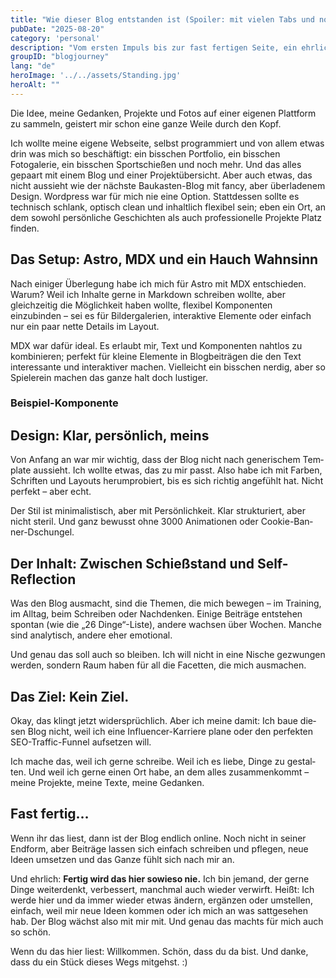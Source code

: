 ```yaml
---
title: "Wie dieser Blog entstanden ist (Spoiler: mit vielen Tabs und noch mehr Ideen)"
pubDate: "2025-08-20"
category: 'personal'
description: "Vom ersten Impuls bis zur fast fertigen Seite, ein ehrlicher Blick hinter die Kulissen meines Blogs."
groupID: "blogjourney"
lang: "de"
heroImage: '../../assets/Standing.jpg'
heroAlt: ""
---
```


Die Idee, meine Gedanken, Projekte und Fotos auf einer eigenen Plattform zu sammeln, geistert mir schon eine ganze Weile durch den Kopf.

Ich wollte meine eigene Webseite, selbst programmiert und von allem etwas drin was mich so beschäftigt: ein bisschen Portfolio, ein bisschen Fotogalerie, ein bisschen Sportschießen und noch mehr. Und das alles gepaart mit einem Blog und einer Projektübersicht. Aber auch etwas, das nicht aussieht wie der nächste Baukasten-Blog mit fancy, aber überladenem Design. Wordpress war für mich nie eine Option. Stattdessen sollte es technisch schlank, optisch clean und inhaltlich flexibel sein; eben ein Ort, an dem sowohl persönliche Geschichten als auch professionelle Projekte Platz finden.

## Das Setup: Astro, MDX und ein Hauch Wahnsinn

Nach einiger Überlegung habe ich mich für Astro mit MDX entschieden. Warum? Weil ich Inhalte gerne in Markdown schreiben wollte, aber gleichzeitig die Möglichkeit haben wollte, flexibel Komponenten einzubinden – sei es für Bildergalerien, interaktive Elemente oder einfach nur ein paar nette Details im Layout.

MDX war dafür ideal. Es erlaubt mir, Text und Komponenten nahtlos zu kombinieren; perfekt für kleine Elemente in Blogbeiträgen die den Text interessante und interaktiver machen. Vielleicht ein bisschen nerdig, aber so Spielerein machen das ganze halt doch lustiger.


### Beispiel-Komponente

<ShootingValueCounter lang="de"/>

## Design: Klar, persönlich, meins

Von Anfang an war mir wichtig, dass der Blog nicht nach generischem Template aussieht. Ich wollte etwas, das zu mir passt. Also habe ich mit Farben, Schriften und Layouts herumprobiert, bis es sich richtig angefühlt hat. Nicht perfekt – aber echt.

Der Stil ist minimalistisch, aber mit Persönlichkeit. Klar strukturiert, aber nicht steril. Und ganz bewusst ohne 3000 Animationen oder Cookie-Banner-Dschungel.

## Der Inhalt: Zwischen Schießstand und Self-Reflection

Was den Blog ausmacht, sind die Themen, die mich bewegen – im Training, im Alltag, beim Schreiben oder Nachdenken. Einige Beiträge entstehen spontan (wie die „26 Dinge“-Liste), andere wachsen über Wochen. Manche sind analytisch, andere eher emotional.

Und genau das soll auch so bleiben. Ich will nicht in eine Nische gezwungen werden, sondern Raum haben für all die Facetten, die mich ausmachen.

## Das Ziel: Kein Ziel.

Okay, das klingt jetzt widersprüchlich. Aber ich meine damit: Ich baue diesen Blog nicht, weil ich eine Influencer-Karriere plane oder den perfekten SEO-Traffic-Funnel aufsetzen will.

Ich mache das, weil ich gerne schreibe. Weil ich es liebe, Dinge zu gestalten. Und weil ich gerne einen Ort habe, an dem alles zusammenkommt – meine Projekte, meine Texte, meine Gedanken.

## Fast fertig…

Wenn ihr das liest, dann ist der Blog endlich online. Noch nicht in seiner Endform, aber Beiträge lassen sich einfach schreiben und pflegen, neue Ideen umsetzen und das Ganze fühlt sich nach mir an.

Und ehrlich: **Fertig wird das hier sowieso nie.** Ich bin jemand, der gerne Dinge weiterdenkt, verbessert, manchmal auch wieder verwirft. Heißt: Ich werde hier und da immer wieder etwas ändern, ergänzen oder umstellen, einfach, weil mir neue Ideen kommen oder ich mich an was sattgesehen hab. Der Blog wächst also mit mir mit. Und genau das machts für mich auch so schön.

Wenn du das hier liest: Willkommen. Schön, dass du da bist. Und danke, dass du ein Stück dieses Wegs mitgehst. :)
